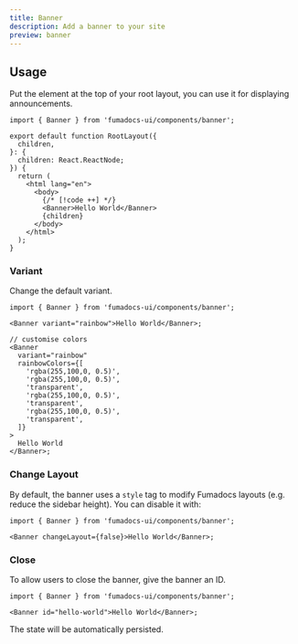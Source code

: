 ```yaml
---
title: Banner
description: Add a banner to your site
preview: banner
---
```


<Installation name="banner" />

## Usage

Put the element at the top of your root layout, you can use it for displaying announcements.

```tsx
import { Banner } from 'fumadocs-ui/components/banner';

export default function RootLayout({
  children,
}: {
  children: React.ReactNode;
}) {
  return (
    <html lang="en">
      <body>
        {/* [!code ++] */}
        <Banner>Hello World</Banner>
        {children}
      </body>
    </html>
  );
}
```

### Variant

Change the default variant.

```tsx
import { Banner } from 'fumadocs-ui/components/banner';

<Banner variant="rainbow">Hello World</Banner>;

// customise colors
<Banner
  variant="rainbow"
  rainbowColors={[
    'rgba(255,100,0, 0.5)',
    'rgba(255,100,0, 0.5)',
    'transparent',
    'rgba(255,100,0, 0.5)',
    'transparent',
    'rgba(255,100,0, 0.5)',
    'transparent',
  ]}
>
  Hello World
</Banner>;
```

### Change Layout

By default, the banner uses a `style` tag to modify Fumadocs layouts (e.g. reduce the sidebar height).
You can disable it with:

```tsx
import { Banner } from 'fumadocs-ui/components/banner';

<Banner changeLayout={false}>Hello World</Banner>;
```

### Close

To allow users to close the banner, give the banner an ID.

```tsx
import { Banner } from 'fumadocs-ui/components/banner';

<Banner id="hello-world">Hello World</Banner>;
```

The state will be automatically persisted.
